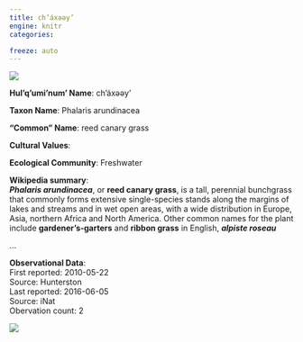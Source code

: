 ```yaml
---
title: ch’áxəәy’
engine: knitr
categories:

freeze: auto
---
```

![](https://inaturalist-open-data.s3.amazonaws.com/photos/78038371/medium.jpg){fig-alt="ch’áxəәy’ - reed canary grass"}

**Hul'q'umi'num' Name**: ch’áxəәy’



**Taxon Name**: Phalaris arundinacea

**"Common" Name**: reed canary grass

**Cultural Values**:  

::: {layout-nrow=1 style="width:60%"}

:::

**Ecological Community**: Freshwater

**Wikipedia summary**:  
<i><b>Phalaris arundinacea</b></i>, or <b>reed canary grass</b>, is a tall, perennial bunchgrass that commonly forms extensive single-species stands along the margins of lakes and streams and in wet open areas, with a wide distribution in Europe, Asia, northern Africa and North America. Other common names for the plant include <b>gardener's-garters</b> and <b>ribbon grass</b> in English, <i><b>alpiste roseau</b></i></p>...

**Observational Data**:   
First reported: 2010-05-22  
Source: Hunterston  
Last reported: 2016-06-05  
Source: iNat  
Obervation count: 2

![](community_dist.png)
